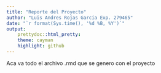 ```yaml
---
title: "Reporte del Proyecto"
author: "Luis Andres Rojas Garcia Exp. 279465"
date: "`r format(Sys.time(), '%d %B, %Y')`"
output: 
    prettydoc::html_pretty:
    theme: cayman
    highlight: github
---
```


Aca va todo el archivo .rmd que se genero con el proyecto
